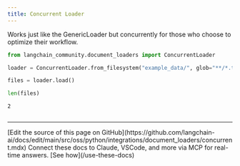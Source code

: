 ```yaml
---
title: Concurrent Loader
---
```


Works just like the GenericLoader but concurrently for those who choose to optimize their workflow.

```python
from langchain_community.document_loaders import ConcurrentLoader
```

```python
loader = ConcurrentLoader.from_filesystem("example_data/", glob="**/*.txt")
```

```python
files = loader.load()
```

```python
len(files)
```

```output
2
```

```python

```

---

<Callout icon="pen-to-square" iconType="regular">
    [Edit the source of this page on GitHub](https://github.com/langchain-ai/docs/edit/main/src/oss/python/integrations/document_loaders/concurrent.mdx)
</Callout>
<Tip icon="terminal" iconType="regular">
    Connect these docs to Claude, VSCode, and more via MCP for    real-time answers. [See how](/use-these-docs)
</Tip>
